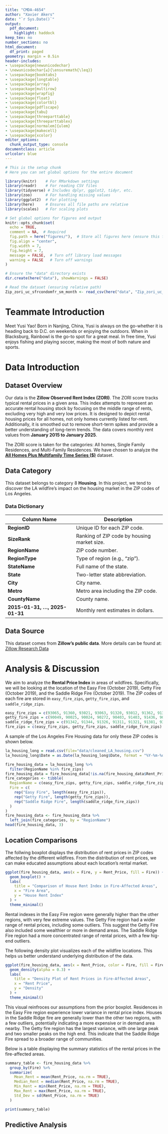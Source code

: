 ```yaml
---
title: "CMDA-4654"
author: "Xavier Akers"
date: "`r Sys.Date()`"
output:
  pdf_document:
    highlight: haddock
keep_tex: no
number_sections: no
html_document:
  df_print: paged
geometry: margin = 0.5in
header-includes:
- \usepackage{newunicodechar}
- \newunicodechar{≤}{\ensuremath{\leq}}
- \usepackage{booktabs}
- \usepackage{longtable}
- \usepackage{array}
- \usepackage{multirow}
- \usepackage{wrapfig}
- \usepackage{float}
- \usepackage{colortbl}
- \usepackage{pdflscape}
- \usepackage{tabu}
- \usepackage{threeparttable}
- \usepackage{threeparttablex}
- \usepackage[normalem]{ulem}
- \usepackage{makecell}
- \usepackage{xcolor}
editor_options:
  chunk_output_type: console
documentclass: article
urlcolor: blue
---
```


```r
# This is the setup chunk
# Here you can set global options for the entire document

library(knitr)    # For RMarkdown settings
library(readr)    # For reading CSV files
library(tidyverse) # Includes dplyr, ggplot2, tidyr, etc.
library(zoo)      # For handling missing values
library(ggplot2)  # For plotting
library(here)     # Ensures all file paths are relative
library(scales)   # For scaling plots

# Set global options for figures and output
knitr::opts_chunk$set(
  echo = TRUE, 
  comment = NA,  # Required
  fig.path = here("figures/"),  # Store all figures here (ensure this folder exists)
  fig.align = "center",
  fig.width = 7,
  fig.height = 7,
  message = FALSE,  # Turn off library load messages
  warning = FALSE   # Turn off warnings
)

# Ensure the "data" directory exists
dir.create(here("data"), showWarnings = FALSE)

# Read the dataset (ensuring relative path)
Zip_zori_uc_sfrcondomfr_sm_month <- read_csv(here("data", "Zip_zori_uc_sfrcondomfr_sm_month.csv"), show_col_types = FALSE)
```

\clearpage

# Teammate Introduction

Meet Yusi Yao! Born in Nanjing, China, Yusi is always on the go-whether it is heading back to D.C. on weekends or enjoying the outdoors. When in Blacksburg, Rainbowl is the go-to spot for a great meal. In free time, Yusi enjoys fishing and playing soccer, making the most of both nature and sports.

# **Data Introduction**

## **Dataset Overview**

Our data is the **Zillow Observed Rent Index (ZORI)**. The ZORI score tracks typical rental prices in a given area. This index attempts to represent an accurate rental housing stock by focusing on the middle range of rents, excluding very high and very low prices. It is designed to depict rental housing prices for all homes, not only homes currently listed for-rent. Additionally, it is smoothed out to remove short-term spikes and provide a better understanding of long-term trends. The data covers monthly rent values from **January 2015 to January 2025**.

The ZORI score is taken for the categories: All homes, Single Family Residences, and Multi-Family Residences. We have chosen to analyze the [**All Homes Plus Multifamily Time Series (\$)**](https://www.zillow.com/research/data/) dataset.

## **Data Category**

This dataset belongs to category 8 **Housing**. In this project, we tend to discover the LA wildfire's impact on the housing market in the ZIP codes of Los Angeles.

### **Data Dictionary**

| Column Name | Description |
|----|----|
| **RegionID** | Unique ID for each ZIP code. |
| **SizeRank** | Ranking of ZIP code by housing market size. |
| **RegionName** | ZIP code number. |
| **RegionType** | Type of region (e.g., "zip"). |
| **StateName** | Full name of the state. |
| **State** | Two-letter state abbreviation. |
| **City** | City name. |
| **Metro** | Metro area including the ZIP code. |
| **CountyName** | County name. |
| **2015-01-31, ..., 2025-01-31** | Monthly rent estimates in dollars. |

## **Data Source**

This dataset comes from **Zillow’s public data**. More details can be found at:\
[Zillow Research Data](https://www.zillow.com/research/data/)

# **Analysis & Discussion**

We aim to analyze the **Rental Price Index** in areas of wildfires. Specifically, we will be looking at the location of the Easy Fire (October 2019), Getty Fire (October 2019), and the Saddle Ridge Fire (October 2019). The ZIP codes of each fire are stored in `easy_fire_zips`, `getty_fire_zips`, and `saddle_ridge_zips`.

```r
easy_fire_zips = c(93065, 91360, 93021, 93063, 91320, 93012, 91362, 91361, 91307, 93015, 93066)
getty_fire_zips = c(90049, 90025, 90024, 90272, 90403, 91403, 91436, 90402, 90077, 90095, 90073)
saddle_ridge_fire_zips = c(91342, 91344, 91326, 91311, 91321, 91381, 93063, 91331, 91350, 91355, 91387, 91304, 91354, 91343, 91306, 91351, 91352, 91325, 91042, 91324, 91040, 91384, 91340, 91390, 91345, 93015, 93510, 93040, 91330)
fire_zips = c(easy_fire_zips, getty_fire_zips, saddle_ridge_fire_zips)
```

A sample of the Los Angeles Fire Housing data for only these ZIP codes is shown below.

```r
la_housing_long = read.csv(file="data/cleaned_LA_housing.csv")
la_housing_long$Date = as.Date(la_housing_long$Date, format = "%Y-%m-%d")

fire_housing_data = la_housing_long %>%
  filter(RegionName %in% fire_zips)
fire_housing_data = fire_housing_data[!is.na(fire_housing_data$Rent_Price),]
fire_categories <- tibble(
  RegionName = c(easy_fire_zips, getty_fire_zips, saddle_ridge_fire_zips),
  Fire = c(
    rep("Easy Fire", length(easy_fire_zips)),
    rep("Getty Fire", length(getty_fire_zips)),
    rep("Saddle Ridge Fire", length(saddle_ridge_fire_zips))
  )
)
fire_housing_data <- fire_housing_data %>%
  left_join(fire_categories, by = "RegionName")
head(fire_housing_data, 3)
```

## **Location Comparisons**

The follwing boxplot displays the distribution of rent prices in ZIP codes affected by the different wildfires. From the distribution of rent prices, we can make educated assumptions about each location's rental market.

```r
ggplot(fire_housing_data, aes(x = Fire, y = Rent_Price, fill = Fire)) +
  geom_boxplot() +
  labs(
    title = "Comparison of House Rent Index in Fire-Affected Areas",
    x = "Fire Area",
    y = "House Rent Index"
  ) +
  theme_minimal()
```

Rental indexes in the Easy Fire region were generally higher than the other regions, with very few extreme values. The Getty Fire region had a wider range of rental prices, including some outliers. This suggest the Getty Fire also included some wealthier or more in demand areas. The Saddle Ridge Fire region had a more concentrated range of rental prices, with a few hig-end outliers.

The following density plot visualizes each of the wildfire locations. This helps us better understand underlying distribution of the data.

```r
ggplot(fire_housing_data, aes(x = Rent_Price, color = Fire, fill = Fire)) +
  geom_density(alpha = 0.3) +
  labs(
    title = "Density Plot of Rent Prices in Fire-Affected Areas",
    x = "Rent Price",
    y = "Density"
  ) +
  theme_minimal()
```

This visual reinfroces our assumptions from the prior boxplot. Residences in the Easy Fire region experience lower variance in rental price index. Houses in the Saddle Ridge fire are generally lower than the other two regions, with a few outliers, potentially indicating a more expensive or in demand area nearby. The Getty fire region has the largest variance, with one large peak and two smaller peaks on the high end. This indicate that the Saddle Ridge Fire spread to a broader range of communities.

Below is a table displaying the summary statistics of the rental prices in the fire-affected areas.

```r
summary_table <- fire_housing_data %>%
  group_by(Fire) %>%
  summarize(
    Mean_Rent = mean(Rent_Price, na.rm = TRUE),
    Median_Rent = median(Rent_Price, na.rm = TRUE),
    Min_Rent = min(Rent_Price, na.rm = TRUE),
    Max_Rent = max(Rent_Price, na.rm = TRUE),
    Std_Dev = sd(Rent_Price, na.rm = TRUE)
  )

print(summary_table)

```

## **Predictive Analysis**
